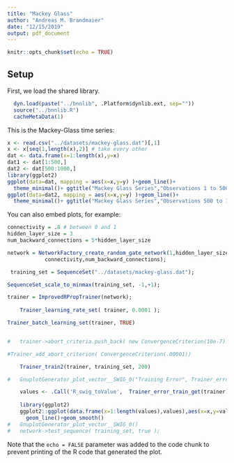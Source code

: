 ```yaml
---
title: "Mackey Glass"
author: "Andreas M. Brandmaier"
date: "12/15/2019"
output: pdf_document
---
```


```r
knitr::opts_chunk$set(echo = TRUE)
```

## Setup

First, we load the shared library.

```r


  dyn.load(paste("../bnnlib", .Platform$dynlib.ext, sep=""))
  source("../bnnlib.R")
  cacheMetaData(1)

```

This is the Mackey-Glass time series: 

```r
x <- read.csv("../datasets/mackey-glass.dat")[,1]
x <- x[seq(1,length(x),2)] # take every other
dat <- data.frame(x=1:length(x),y=x)
dat1 <- dat[1:500,]
dat2 <- dat[500:1000,]
library(ggplot2)
ggplot(data=dat, mapping = aes(x=x,y=y) )+geom_line()+
  theme_minimal()+ ggtitle("Mackey Glass Series","Observations 1 to 500")
ggplot(data=dat2, mapping = aes(x=x,y=y) )+geom_line()+ 
  theme_minimal()+ ggtitle("Mackey Glass Series","Observations 500 to 1000")

```

You can also embed plots, for example:

```r

connectivity = .8 # between 0 and 1
hidden_layer_size = 3
num_backward_connections = 5*hidden_layer_size

network = NetworkFactory_create_random_gate_network(1,hidden_layer_size,1,
			connectivity,num_backward_connections);

 training_set = SequenceSet("../datasets/mackey-glass.dat");

SequenceSet_scale_to_minmax(training_set, -1,+1);

trainer = ImprovedRPropTrainer(network);
		
	Trainer_learning_rate_set( trainer, 0.0001 );

Trainer_batch_learning_set(trainer, TRUE)


#	trainer->abort_criteria.push_back( new ConvergenceCriterion(10e-7) );

#Trainer_add_abort_criterion( ConvergenceCriterion(.00001))

	Trainer_train2(trainer, training_set, 200)

#	GnuplotGenerator_plot_vector__SWIG_0("Training Error", Trainer_error_train_get(trainer))

	values <- .Call('R_swig_toValue',  Trainer_error_train_get(trainer), package="bnnlib") 
	
	library(ggplot2)
	ggplot2::ggplot(data.frame(x=1:length(values),values),aes(x=x,y=values))+geom_point()+
	  geom_line()+geom_smooth()
#	GnuplotGenerator_plot_vector__SWIG_0()
#	network->test_sequence( training_set, true );

```

Note that the `echo = FALSE` parameter was added to the code chunk to prevent printing of the R code that generated the plot.
